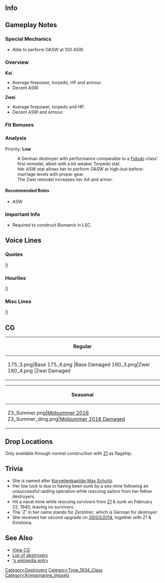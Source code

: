 ==Info==
{{KanmusuInfo|ID=175}}
{{KanmusuInfo|ID=175a}}
{{KanmusuInfo|ID=180}}

==Gameplay Notes==
===Special Mechanics===
* Able to perform OASW at 100 ASW.

===Overview===
'''Kai'''
* Average firepower, torpedo, HP and armour.  
* Decent ASW.

'''Zwei'''
* Average firepower, torpedo and HP.
* Decent ASW and armour.

===Fit Bonuses===
{{:{{BASEPAGENAME}}/Equipment Bonuses}}
{{clear}}

===Analysis===
Priority: '''Low'''
:A German destroyer with performance comparable to a [[Fubuki]]-class' first remodel, albeit with a bit weaker Torpedo stat.
:Her ASW stat allows her to perform OASW at high-but-before-marriage levels with proper gear.
:The Zwei remodel increases her AA and armor.

====Recommended Roles====
* ASW

===Important Info===
* Required to construct Bismarck in LSC.

==Voice Lines==
===Quotes===
{{ShipquoteHeader}}
{{ShipquoteKai
|scenario = Introduction
|origin = Guten tag. 私は駆逐艦Max Schultzよ。Max…でもいいけど。よろしく。
|translation = Good day. I'm the destroyer Max Schultz. But... Max is fine. Nice to meet you.
|audio = Z3-Introduction.ogg
}}
{{ShipquoteKai
|scenario = Library
|origin = ドイツ1934年計画型駆逐艦、その三番艦よ。
生存性の高い設計の本格的駆逐艦だけれど…新型のタービンは少し整備に難もあるけれど。
今度は…大丈夫。
|translation = I'm the 3rd ship of the German Type 1934 destroyers.
Although I was designed as a full-sized destroyer with high survivability... The new model turbines are a bit hard to maintain.<ref>The engines she had were very complex and were prone to breaking down unless constantly maintained.</ref>
This time... I'll be fine.
|audio = Z3-Library.ogg
}}
{{ShipquoteKai
|scenario = Secretary 1
|origin = どうしたの…出撃？
|translation = What's going on... a sortie?
|audio = Z3-Secretary_1.ogg
}}
{{ShipquoteKai
|scenario = Secretary 2
|origin = 何？あまり触らないで。
|translation = What is it? Don't touch me so much.
|audio = Z3-Secretary_2.ogg
}}
{{ShipquoteKai
|scenario = Secretary 3
|origin = あなた…それって、作戦行動の何かなの？本当に？…ふーん、そう…。
|translation = Is... what you're doing related to an operation? Really? ...Humph, I see...
|audio = Z3-Secretary_3.ogg
}}
{{ShipquoteKai
|scenario = Secretary Idle
|origin = えっと･･･何かすることはない？そう･･･特に作戦はないの？ふーん･･･。
|translation = Ummm... Isn't there anything to do? I see... Not even operations? Humph.
|audio = Z3-Idle.ogg
}}
{{ShipquoteKai
|scenario = Secretary (Married)
|origin = あなた、あまり根を詰めるのはどうかしら。ゆっくりいきましょう。大丈夫。
|translation = I wonder what you keep pushing yourself for. Take it slowly. It'll be fine.
|audio = Z3-Wedding_Line.ogg
}}
{{ShipquoteKai
|scenario = Wedding
|origin = 切な用事ってなんでしょうか？…え、これを私に？あ、あなた…ふーん…そ、そう。そうなの…ふーん…。Danke schön。
|translation = What's this urgent business you need to take care of? ...Eh, is this for me? Y-you... Humph... I-I see... Humph... Thank you very much.
|audio = Z3-Wedding.ogg
}}
{{ShipquoteKai
|scenario = Player's Score
|origin = 状況を確認しましょう。
|translation = Let's review the situation.
|audio = Z3-Looking_At_Scores.ogg
}}
{{ShipquoteKai
|scenario = Joining the Fleet
|origin = 出撃か…了解。
|translation = A sortie huh... Roger.
|audio = Z3-Joining_A_Fleet.ogg
}}
{{ShipquoteKai
|scenario = Equipment 1
|origin = これは、確かにいい装備ね。
|translation = This is defintiely good equipment.
|audio = Z3-Equipment_1.ogg
}}
{{ShipquoteKai
|scenario = Equipment 2
|origin = Danke 、助かるわ。
|translation = Thanks, this helps.
|audio = Z3-Equipment_2.ogg
}}
{{ShipquoteKai
|scenario = Equipment 3
|origin = ふーん…
|translation = Humph...
|audio = Z3-Equipment_3.ogg
}}
{{ShipquoteKai
|scenario = Supply
|origin = Danke schön。
|translation = Thank you very much.
|audio = Z3-Supply.ogg
}}
{{ShipquoteKai
|scenario = Docking (Minor Damage)
|origin = 修復作業に入ります。
|translation = I'm going to begin repairs.
|audio = Z3-Docking_Minor.ogg
}}
{{ShipquoteKai
|scenario = Docking (Major Damage)
|origin = 少し大掛かりな修理に入るわ。Bis bald。
|translation = I'm going to need quite extensive repairs. Bye for now.
|audio = Z3-Docking_Major.ogg
}}
{{ShipquoteKai
|scenario = Construction
|origin = 新しい艦が完成したようよ。
|translation = A new ship has been completed.
|audio = Z3-Construction.ogg
}}
{{ShipquoteKai
|scenario = Returning from Sortie
|origin = 艦隊が帰還しました。
|translation = The fleet has returned to port.
|audio = Z3-Returning_From_Sortie.ogg
}}
{{ShipquoteKai
|scenario = Starting a Sortie
|origin = われらの本当の力を見せよう。抜錨する！
|translation = I'll show you my true power. Setting sail!
|audio = Z3-Starting_A_Sortie.ogg
}}
{{ShipquoteKai
|scenario = Starting a Battle
|origin = 艦隊…戦か…行きます！
|translation = A naval... battle huh... Let's go!
|audio = Z3-Battle_Start.ogg
}}
{{ShipquoteKai
|scenario = Attack
|origin = 敵艦を捕捉、攻撃開始。 
|translation = Enemy ships are cornered, begin attack.
|audio = Z3-Attack.ogg
}}
{{ShipquoteKai
|scenario = Night Battle Attack
|origin = Feuer！
|translation = Fire!
|audio = Z3-Night_Attack.ogg
}}
{{ShipquoteKai
|scenario = Night Battle
|origin = 追撃に移ります。
|translation = Transitioning to pursuit.
|audio = Z3-Night_Battle.ogg
}}
{{ShipquoteKai
|scenario = MVP
|origin = そう？私が一番？ふーん……そう、そうなの？ふーん…
|translation = Really? I'm number one? Humph... I-is that so? Humph...
|audio = Z3-MVP.ogg
}}
{{ShipquoteKai
|scenario = Minor Damage 1
|origin = ひっ!
|translation = Hya!
|audio = Z3-Minor_Damage_1.ogg
}}
{{ShipquoteKai
|scenario = Minor Damage 2
|origin = うっ…まだっ、大丈夫。
|translation = Ugh... I'm still fine.
|audio = Z3-Minor_Damage_2.ogg
}}
{{ShipquoteKai
|scenario = Major Damage
|origin = やられた…。な、何？機雷？違うの…？
|translation = They got me... Wh-what? A mine? No...?<ref>She struck a mine and sunk while attempting to rescue Z1 during [https://en.wikipedia.org/wiki/Operation_Wikinger Operation Wikinger].</ref> 
|audio = Z3-Major_Damage.ogg
}}
{{ShipquoteKai
|scenario = Sunk
|origin = 見知らぬ海で沈むのね…またゆっくり眠る…わ…。
|translation = So I'm sinking in an unfamiliar ocean... I'll rest peacefully... again...
|audio = Z3-Sunk.ogg
}}
|} <references/>

{{clear}}

===Hourlies===
{{ShipquoteHeader | type = hourly}}
{{ShipquoteKai
|scenario = 00:00 
|origin = 0時よ。ふぅん、すっかり深夜ね。
|translation = It's 12 o'clock. Humph, it's totally midnight.
|audio = Z3-00.ogg
}}
{{ShipquoteKai
|scenario = 01:00 
|origin = 1時よ。まだ起きてるの？熱心ね。
|translation = It's 1 o'clock. Are you still awake? Such energy.
|audio = Z3-01.ogg
}}
{{ShipquoteKai
|scenario = 02:00 
|origin = 2時よ。Lebeもまだ起きてるのかしら。
|translation = It's 2 o'clock. I wonder if Lebe is still awake.
|audio = Z3-02.ogg
}}
{{ShipquoteKai
|scenario = 03:00 
|origin = 3時です。あなた、今少し寝ていたわよ。そろそろ休んだら？
|translation = It's 3 o'clock. You just dozed off for a while there. Isn't it time you took a break?
|audio = Z3-03.ogg
}}
{{ShipquoteKai
|scenario = 04:00 
|origin = 4時よ。ふぅん、小腹が空いたの？この時間は物を食べない方がいいわ。
|translation = It's 4 o'clock. Humph, are you hungry? It's not good to eat at this time.
|audio = Z3-04.ogg
}}
{{ShipquoteKai
|scenario = 05:00 
|origin = 5時よ。提督、Guten morgen。
|translation = It's 5 o'clock. Good morning, Admiral.
|audio = Z3-05.ogg
}}
{{ShipquoteKai
|scenario = 06:00 
|origin = 6時です。朝のうちに、色々片付けてしまいましょうか。
|translation = It's 6 o'clock. Shall we clean up everything this morning?
|audio = Z3-06.ogg
}}
{{ShipquoteKai
|scenario = 07:00 
|origin = 7時よ。朝食の時間です。私がご用意します。
|translation = It's 7 o'clock. It's time for breakfast. I'll go get it ready.
|audio = Z3-07.ogg
}}
{{ShipquoteKai
|scenario = 08:00 
|origin = 8時よ。朝食は、roggenbrotとcheeseでいいかしら？ライ麦パンは好き？
|translation = 8 o'clock. Is roggenbrot and cheese fine for breakfast? Do you like rye bread?<ref>[https://ja.wikipedia.org/wiki/%E3%83%A9%E3%82%A4%E9%BA%A6%E3%83%91%E3%83%B3 Roggenbrot] specifically refers to bread made from 90% rye.</ref>
|audio = Z3-08.ogg
}}
{{ShipquoteKai
|scenario = 09:00 
|origin = 9時です。さあ、艦隊の再編成を行いましょう。どの艦を下げるの？
|translation = It's 9 o'clock. Let's reorganise the fleet now. Which ship should we take off the roster?
|audio = Z3-09.ogg
}}
{{ShipquoteKai
|scenario = 10:00 
|origin = 10時よ。そうね、機雷はあまり好きではないわ。ん･･･そういう駄洒落も嫌い。
|translation = It's 10 o'clock. Yeah, I don't really like mines. Ngh... I don't like those puns as well.<ref>Mine (機雷) and dislike/hate (嫌い) are pronounced the same way.</ref>
|audio = Z3-10.ogg
}}
{{ShipquoteKai
|scenario = 11:00 
|origin = 11時です。もうお腹空いたの？朝食足りなかった？
|translation = It's 11 o'clock. Are you hungry already? Was breakfast not enough?
|audio = Z3-11.ogg
}}
{{ShipquoteKai
|scenario = 12:00 
|origin = 12時よ。お昼です。仕方ないですね、昼食はしっかりとりますか。
|translation = It's 12 o'clock. It's noon. It can't be helped, let's go have a proper lunch.
|audio = Z3-12.ogg
}}
{{ShipquoteKai
|scenario = 13:00 
|origin = 13時よ。お昼のデザートにbaunkuchenはどう？　重すぎますか？
|translation = It's 1 o'clock. How's baumkuchen for dessert? Is it too much?<ref>[https://en.wikipedia.org/wiki/Baumkuchen Baumkuchen] is a kind of cake that is baked on a rotating spit.</ref>
|audio = Z3-13.ogg
}}
{{ShipquoteKai
|scenario = 14:00 
|origin = 14時です。そうね、噂のビスマルクとは、艦隊を組んでみたいと思っています。
|translation = It's 2 o'clock. That's right, I'd like it if I could form a fleet with the rumoured Bismarck.
|audio = Z3-14.ogg
}}
{{ShipquoteKai
|scenario = 15:00 
|origin = 15時です。ふぅん、どうしたの？落ち着きがないわね。大丈夫です。
|translation = 3 o'clock. Humph, what's wrong? You're so restless. It's fine.
|audio = Z3-15.ogg
}}
{{ShipquoteKai
|scenario = 16:00 
|origin = 16時よ。疲れてきたなら、少し休みましょう。
|translation = It's 4 o'clock. Go rest a while if you're tired.
|audio = Z3-16.ogg
}}
{{ShipquoteKai
|scenario = 17:00 
|origin = 17時よ。大丈夫なの？　ふぅん、そう。あまり無理をしてはだめ。
|translation = It's 5 o'clock. Are you alright? Humph, I see. Don't push yourself too much.
|audio = Z3-17.ogg
}}
{{ShipquoteKai
|scenario = 18:00 
|origin = 18時です。夕食の準備をしますね。
|translation = it's 6 o'clock. I'll go get dinner ready.
|audio = Z3-18.ogg
}}
{{ShipquoteKai
|scenario = 19:00 
|origin = 19時です。Ja、提督、夕食の用意ができました。
|translation = It's 7 o'clock. Yes, dinner is ready, Admiral.
|audio = Z3-19.ogg
}}
{{ShipquoteKai
|scenario = 20:00 
|origin = 20時よ。提督、コーヒーはいかが？
|translation = 8 o'clock. Would you like some coffee, Admiral?
|audio = Z3-20.ogg
}}
{{ShipquoteKai
|scenario = 21:00 
|origin = 21時よ。私あまり夜戦は好きではないので、そろそろ休みたいのですが。
|translation = It's 9 o'clock. I don't really like night battles, I'd like to take a break soon.
|audio = Z3-21.ogg
}}
{{ShipquoteKai
|scenario = 22:00 
|origin = 22時です。明日に備えて、そろそろ失礼させていただきます。
|translation = It's 10 o'clock. I'll need to excuse myself soon to prepare for tomorrow.
|audio = Z3-22.ogg
}}
{{ShipquoteKai
|scenario = 23:00 
|origin = 23時よ。提督、Gute nacht
|translation = It's 11 o'clock. Good night, Admiral.
|audio = Z3-23.ogg
}}
|} <references/>

{{clear}}

===Misc Lines===
{{SeasonalHeaderOld}}
{{SeasonalQuote
|scenario = [[Fall 2020 Event]]
|origin = 敵艦を捕捉。攻撃開始。
|translation =	Take on the enemy ships. Begin the attack.
|audio = Ship_Voice_Z3_Zwei_Fall_2020_Event_Friend_Fleet_1.mp3
|notes = Friend Fleet 1
}}
|}<references/>

{{clear}}

==CG==
{| class="mw-collapsible mw-collapsed wikitable" style="width: 100%;"
!Regular
|-
|<gallery>
175_3.png|Base
175_4.png |Base Damaged
180_3.png|Zwei
180_4.png |Zwei Damaged
</gallery>
|}

{| class="mw-collapsible mw-collapsed wikitable" style="width: 100%;"
!Seasonal
|-
|<gallery>
Z3_Summer.png|[[Seasonal/Summer_2016|Midsummer 2016]]
Z3_Summer_dmg.png|[[Seasonal/Summer_2016|Midsummer 2016 Damaged]]
</gallery>
|}

==Drop Locations==
Only available through normal construction with [[Z1]] as flagship.

==Trivia==
* She is named after [https://en.wikipedia.org/wiki/Max_Schultz Korvettenkapitän Max Schultz].
* Her low luck is due to having been sunk by a sea mine following an unsuccessful raiding operation while rescuing sailors from her fellow destroyers.
* Hit a naval mine while rescuing survivors from [[Z1]] & sunk on February 22, 1940, leaving no survivors.
* The 'Z' in her name stands for ''Zerstörer'', which is German for ''destroyer''.
* She received her second upgrade on [[Game Updates/2014/March 28th|28/03/2014]], together with Z1 & Kirishima.

==See Also==
*[[{{PAGENAMEE}}/Gallery|View {{PAGENAME}} CG]]
*[[EliteDD|List of destroyers]]
*[[wikipedia:German_destroyer_Z3_Max Schultz|{{PAGENAME}}'s wikipedia entry]]
{{shiplist}}
[[Category:Destroyers]]
[[Category:Type_1934_Class]]
[[Category:Kriegsmarine_Vessels]]